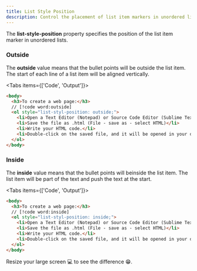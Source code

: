 ```yaml
---
title: List Style Position
description: Control the placement of list item markers in unordered lists using the list-style-position property.
---
```


The **list-style-position** property specifies the position of the list item marker in unordered lists.

### Outside

The **outside** value means that the bullet points will be outside the list item. The start of each line of a list item will be aligned vertically.

<Tabs items={['Code', 'Output']}>
<Tab value="Code">

```html
<body>
  <h3>To create a web page:</h3>
  // [!code word:outside]
  <ol style="list-styl-position: outside;">
    <li>Open a Text Editor (Notepad) or Source Code Editor (Sublime Text) program.</li>
    <li>Save the file as .html (File - save as - select HTML)</li>
    <li>Write your HTML code.</li>
    <li>Double-click on the saved file, and it will be opened in your default browser.</li>
  </ol>
</body>
```

</Tab>
<Tab value="Output">

<OrderedList position="outside" listStyle="position" />

</Tab>
</Tabs>

### Inside

The **inside** value means that the bullet points will beinside the list item. The list item will be part of the text and push the text at the start.

<Tabs items={['Code', 'Output']}>
<Tab value="Code">

```html
<body>
  <h3>To create a web page:</h3>
  // [!code word:inside]
  <ol style="list-styl-position: inside;">
    <li>Open a Text Editor (Notepad) or Source Code Editor (Sublime Text) program.</li>
    <li>Save the file as .html (File - save as - select HTML)</li>
    <li>Write your HTML code.</li>
    <li>Double-click on the saved file, and it will be opened in your default browser.</li>
  </ol>
</body>
```

</Tab>
<Tab value="Output">

<OrderedList position="inside" listStyle="position" />

</Tab>
</Tabs>

<Callout>
Resize your large screen 💻 to see the difference 😁.
</Callout>
